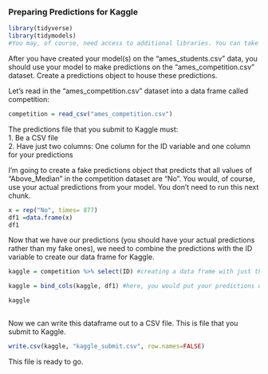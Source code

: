 ### Preparing Predictions for Kaggle

```{r}
library(tidyverse)
library(tidymodels)
#You may, of course, need access to additional libraries. You can take of that
```
After you have created your model(s) on the "ames_students.csv" data, you should use your model to make predictions on the "ames_competition.csv" dataset. Create a predictions object to house these predictions.

Let's read in the "ames_competition.csv" dataset into a data frame called competition:
```{r}
competition = read_csv("ames_competition.csv")
```

The predictions file that you submit to Kaggle must:  
1. Be a CSV file  
2. Have just two columns: One column for the ID variable and one column for your predictions

I'm going to create a fake predictions object that predicts that all values of "Above_Median" in the competition dataset are "No". You would, of course, use your actual predictions from your model. You don't need to run this next chunk. 
```{r}
x = rep("No", times= 877)
df1 =data.frame(x)
df1
```
Now that we have our predictions (you should have your actual predictions rather than my fake ones), we need to combine the predictions with the ID variable to create our data frame for Kaggle.  
```{r}
kaggle = competition %>% select(ID) #creating a data frame with just the ID number from competition

kaggle = bind_cols(kaggle, df1) #here, you would put your predictions object, not df1!!

kaggle
  
```

Now we can write this dataframe out to a CSV file. This is file that you submit to Kaggle.  
```{r}
write.csv(kaggle, "kaggle_submit.csv", row.names=FALSE)
```

This file is ready to go.  
